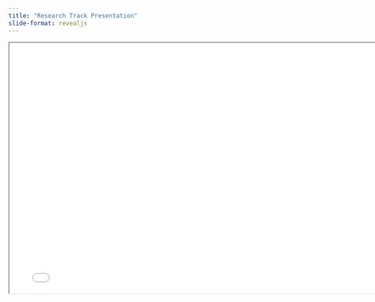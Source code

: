 ```yaml
---
title: "Research Track Presentation" 
slide-format: revealjs
---
```


<div>

```{=html}
<iframe class="slide-deck" src="presentation/" width="780" height="500"></iframe>
```

</div>